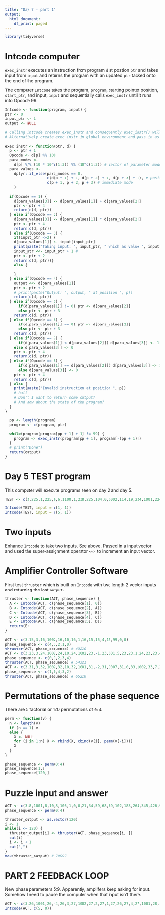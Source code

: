 ```yaml
---
title: "Day 7 - part 1"
output:
  html_document:
    df_print: paged
---
```


```r
library(tidyverse)
```

# Intcode computer

`exec_instr` executes an instruction from program `d` at postion `ptr` and takes input from `input` and returns the program with an updated `ptr` tacked onto the end of the program.

The computer `Intcode` takes the program, `program`, starting pointer position, `start_ptr`, and input, `input` and sequentially calls `exec_instr` until it runs into Opcode 99.

```r

Intcode <- function(program, input) {
ptr <- 0
input_ptr <- 1
output <- NULL
  
# Calling Intcode creates exec_instr and consequently exec_instr() will have Intcode parameter bindings in its surrounding scope, i.e. environment
# Alternatively create exec_instr in global environment and pass in as parameters values such as input
  
exec_instr <- function(ptr, d) {
  p <- ptr + 1
  Opcode <- d[p] %% 100
  para_modes <- 
    d[p] %/% (10 * 10^c(1:3)) %% (10^c(1:3)) # vector of parameter modes
  para_values <- 
    dplyr::if_else(para_modes == 0,
                   c(d[p + 1] + 1, d[p + 2] + 1, d[p + 3] + 1), # position mode 
                   c(p + 1, p + 2, p + 3) # immediate mode
    )
  
  if(Opcode == 1) {
    d[para_values[3]] <- d[para_values[1]] + d[para_values[2]]
    ptr <- ptr + 4
    return(c(d, ptr)) 
  } else if(Opcode == 2) {
    d[para_values[3]] <- d[para_values[1]] * d[para_values[2]]
    ptr <- ptr + 4
    return(c(d, ptr)) 
  } else if(Opcode == 3) {
    if(input_ptr <=2) {
    d[para_values[1]] <- input[input_ptr]
    print(paste("Taking input: ", input_ptr, " which as value ", input[input_ptr]))
    input_ptr <<- input_ptr + 1 # 
    ptr <- ptr + 2
    return(c(d, ptr))}
    else {
      
    }
  } else if(Opcode == 4) {
    output <<- d[para_values[1]]
    ptr <- ptr + 2
    # print(paste("Output: ", output, " at position ", p))
    return(c(d, ptr))
  } else if(Opcode == 5) {
      if(d[para_values[1]] != 0) ptr <- d[para_values[2]] 
      else ptr <- ptr + 3
    return(c(d, ptr)) 
  } else if(Opcode == 6) {
      if(d[para_values[1]] == 0) ptr <- d[para_values[2]]
      else ptr <- ptr + 3
    return(c(d, ptr)) 
  } else if(Opcode == 7) {
      if(d[para_values[1]] < d[para_values[2]]) d[para_values[3]] <- 1
    else d[para_values[3]] <- 0
    ptr <- ptr + 4
    return(c(d, ptr)) 
  } else if(Opcode == 8) {
      if(d[para_values[1]] == d[para_values[2]]) d[para_values[3]] <- 1
      else d[para_values[3]] <- 0
    ptr <- ptr + 4  
    return(c(d, ptr))       
  } else {
    print(paste("Invalid instruction at position ", p))
    # halt
    # Don't I want to return some output?  
    # And how about the state of the program?
  }
}

  pp <- length(program)
  program <- c(program, ptr)
  
  while(program[program[pp + 1] + 1] != 99) {
    program <- exec_instr(program[pp + 1], program[-(pp + 1)])
  }
  # print("Done")
  return(output)
}


```

# Day 5 TEST program

This computer will execute programs seen on day 2 and day 5.  

```r
TEST <- c(3,225,1,225,6,6,1100,1,238,225,104,0,1002,114,19,224,1001,224,-646,224,4,224,102,8,223,223,1001,224,7,224,1,223,224,223,1101,40,62,225,1101,60,38,225,1101,30,29,225,2,195,148,224,1001,224,-40,224,4,224,1002,223,8,223,101,2,224,224,1,224,223,223,1001,143,40,224,101,-125,224,224,4,224,1002,223,8,223,1001,224,3,224,1,224,223,223,101,29,139,224,1001,224,-99,224,4,224,1002,223,8,223,1001,224,2,224,1,224,223,223,1101,14,34,225,102,57,39,224,101,-3420,224,224,4,224,102,8,223,223,1001,224,7,224,1,223,224,223,1101,70,40,225,1102,85,69,225,1102,94,5,225,1,36,43,224,101,-92,224,224,4,224,1002,223,8,223,101,1,224,224,1,224,223,223,1102,94,24,224,1001,224,-2256,224,4,224,102,8,223,223,1001,224,1,224,1,223,224,223,1102,8,13,225,1101,36,65,224,1001,224,-101,224,4,224,102,8,223,223,101,3,224,224,1,223,224,223,4,223,99,0,0,0,677,0,0,0,0,0,0,0,0,0,0,0,1105,0,99999,1105,227,247,1105,1,99999,1005,227,99999,1005,0,256,1105,1,99999,1106,227,99999,1106,0,265,1105,1,99999,1006,0,99999,1006,227,274,1105,1,99999,1105,1,280,1105,1,99999,1,225,225,225,1101,294,0,0,105,1,0,1105,1,99999,1106,0,300,1105,1,99999,1,225,225,225,1101,314,0,0,106,0,0,1105,1,99999,8,677,226,224,1002,223,2,223,1006,224,329,1001,223,1,223,1108,226,226,224,1002,223,2,223,1005,224,344,101,1,223,223,1108,226,677,224,1002,223,2,223,1006,224,359,101,1,223,223,107,226,226,224,1002,223,2,223,1005,224,374,101,1,223,223,1107,226,226,224,1002,223,2,223,1005,224,389,101,1,223,223,107,677,677,224,102,2,223,223,1006,224,404,101,1,223,223,1008,226,226,224,1002,223,2,223,1006,224,419,101,1,223,223,108,677,226,224,1002,223,2,223,1006,224,434,101,1,223,223,1108,677,226,224,102,2,223,223,1005,224,449,101,1,223,223,1008,677,226,224,102,2,223,223,1006,224,464,1001,223,1,223,108,677,677,224,102,2,223,223,1005,224,479,101,1,223,223,7,677,677,224,102,2,223,223,1005,224,494,1001,223,1,223,8,226,677,224,102,2,223,223,1006,224,509,101,1,223,223,107,677,226,224,1002,223,2,223,1005,224,524,1001,223,1,223,7,677,226,224,1002,223,2,223,1005,224,539,1001,223,1,223,1007,226,677,224,1002,223,2,223,1005,224,554,1001,223,1,223,8,677,677,224,102,2,223,223,1006,224,569,101,1,223,223,7,226,677,224,102,2,223,223,1006,224,584,1001,223,1,223,1008,677,677,224,102,2,223,223,1005,224,599,101,1,223,223,1007,677,677,224,1002,223,2,223,1006,224,614,101,1,223,223,1107,677,226,224,1002,223,2,223,1006,224,629,101,1,223,223,1107,226,677,224,1002,223,2,223,1006,224,644,101,1,223,223,1007,226,226,224,102,2,223,223,1005,224,659,1001,223,1,223,108,226,226,224,102,2,223,223,1006,224,674,101,1,223,223,4,223,99,226)

Intcode(TEST, input = c(1, 1))
Intcode(TEST, input = c(5, 1))
```


# Two inputs

Enhance `Intcode` to take two inputs. See above.  Passed in a input vector and used the super-assignment operator `<<-` to increment an input vector.

# Amplifier Controller Software

First test `thruster` which is built on `Intcode` with two length 2 vector inputs and returning the last `output`.

```r
thruster <- function(ACT, phase_sequence) {
  A <- Intcode(ACT, c(phase_sequence[1], 0)) 
  B <- Intcode(ACT, c(phase_sequence[2], A))
  C <- Intcode(ACT, c(phase_sequence[3], B)) 
  D <- Intcode(ACT, c(phase_sequence[4], C))   
  E <- Intcode(ACT, c(phase_sequence[5], D))
  return(E)
}

ACT <- c(3,15,3,16,1002,16,10,16,1,16,15,15,4,15,99,0,0)
phase_sequence <- c(4,3,2,1,0)
thruster(ACT, phase_sequence) # 43210
ACT <- c(3,23,3,24,1002,24,10,24,1002,23,-1,23,101,5,23,23,1,24,23,23,4,23,99,0,0)
phase_sequence <- c(0,1,2,3,4)
thruster(ACT, phase_sequence) # 54321
ACT <- c(3,31,3,32,1002,32,10,32,1001,31,-2,31,1007,31,0,33,1002,33,7,33,1,33,31,31,1,32,31,31,4,31,99,0,0,0)
phase_sequence <- c(1,0,4,3,2)
thruster(ACT, phase_sequence) # 65210 
```

# Permutations of the phase sequence

There are 5 factorial or 120 permutations of `0:4`.

```r
perm <- function(v) {
  n <- length(v)
  if (n == 1) v
  else {
    X <- NULL
    for (i in 1:n) X <- rbind(X, cbind(v[i], perm(v[-i])))
    X
  }
}

phase_sequence <- perm(0:4)
phase_sequence[1,]
phase_sequence[120,]
```

# Puzzle input and answer

```r
ACT <- c(3,8,1001,8,10,8,105,1,0,0,21,34,59,68,89,102,183,264,345,426,99999,3,9,102,5,9,9,1001,9,5,9,4,9,99,3,9,101,3,9,9,1002,9,5,9,101,5,9,9,1002,9,3,9,1001,9,5,9,4,9,99,3,9,101,5,9,9,4,9,99,3,9,102,4,9,9,101,3,9,9,102,5,9,9,101,4,9,9,4,9,99,3,9,1002,9,5,9,1001,9,2,9,4,9,99,3,9,1002,9,2,9,4,9,3,9,101,2,9,9,4,9,3,9,1001,9,2,9,4,9,3,9,101,1,9,9,4,9,3,9,102,2,9,9,4,9,3,9,1001,9,2,9,4,9,3,9,1001,9,2,9,4,9,3,9,1001,9,2,9,4,9,3,9,1001,9,2,9,4,9,3,9,102,2,9,9,4,9,99,3,9,1001,9,1,9,4,9,3,9,102,2,9,9,4,9,3,9,102,2,9,9,4,9,3,9,101,1,9,9,4,9,3,9,101,1,9,9,4,9,3,9,102,2,9,9,4,9,3,9,102,2,9,9,4,9,3,9,101,1,9,9,4,9,3,9,1001,9,2,9,4,9,3,9,1001,9,2,9,4,9,99,3,9,1002,9,2,9,4,9,3,9,102,2,9,9,4,9,3,9,102,2,9,9,4,9,3,9,1001,9,2,9,4,9,3,9,1001,9,2,9,4,9,3,9,102,2,9,9,4,9,3,9,101,1,9,9,4,9,3,9,1001,9,1,9,4,9,3,9,1002,9,2,9,4,9,3,9,102,2,9,9,4,9,99,3,9,101,1,9,9,4,9,3,9,1002,9,2,9,4,9,3,9,102,2,9,9,4,9,3,9,1002,9,2,9,4,9,3,9,102,2,9,9,4,9,3,9,1002,9,2,9,4,9,3,9,102,2,9,9,4,9,3,9,1002,9,2,9,4,9,3,9,101,1,9,9,4,9,3,9,101,2,9,9,4,9,99,3,9,1001,9,1,9,4,9,3,9,1001,9,2,9,4,9,3,9,101,1,9,9,4,9,3,9,102,2,9,9,4,9,3,9,1001,9,2,9,4,9,3,9,1002,9,2,9,4,9,3,9,101,1,9,9,4,9,3,9,1001,9,1,9,4,9,3,9,1001,9,2,9,4,9,3,9,1002,9,2,9,4,9,99)
phase_sequence <- perm(0:4)

thruster_output <- as.vector(120)
i <- 1 
while(i <= 120) {
  thruster_output[i] <- thruster(ACT, phase_sequence[i, ])
  cat(i)
  i <- i + 1
  cat(",")
}
max(thruster_output) # 70597

```

# PART 2 FEEDBACK LOOP

New phase parameters 5:9.  Apparently, amplifers keep asking for input. Somehow I need to pause the computer when that input isn't there.

```r
ACT <- c(3,26,1001,26,-4,26,3,27,1002,27,2,27,1,27,26,27,4,27,1001,28,-1,28,1005,28,6,99,0,0,5)
Intcode(ACT, c(5, 0))

```


